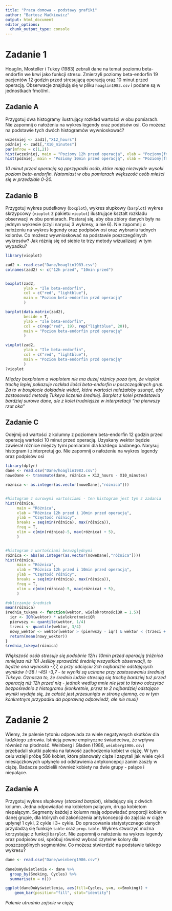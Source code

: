 ```yaml
---
title: "Praca domowa - podstawy grafiki"
author: "Bartosz Maćkiewicz"
output: html_document
editor_options: 
  chunk_output_type: console
---
```


# Zadanie 1

Hoaglin, Mosteller i Tukey (1983) zebrali dane na temat poziomu beta-endorfin we krwi jako funkcji stresu. Zmierzyli poziomy beta-endorfin 19 pacjentów 12 godzin przed stresującą operacją oraz 10 minut przed operacją. Obserwacje znajdują się w pliku `hoaglin1983.csv` i podane są w jednostkach fmol/ml. 

## Zadanie A

Przygotuj dwa histogramy ilustrujący rozkład wartości w obu pomiarach. Nie zapomnij o nałożeniu na wykres legendy oraz podpisów osi. Co możesz na podstawie tych dwóch histogramów wywnioskować?

```r
wcześniej <- zad1[,"X12_hours"]
później <- zad1[,"X10_minutes"]
par(mfrow = c(1,2))
hist(wcześniej, main = "Poziomy 12h przed operacją", xlab = "Poziomy[fmol/ml]", ylab = "U ilu osób")
hist(później, main = "Poziomy 10min przed operacją", xlab = "Poziomy[fmol/ml]", ylab = "U ilu osób")
```

*10 minut przed operacją są pprzypadki osób, które mają niezwykle wysoki poziom beta-endorfin. Natomiast w obu pomiarach większość osób mieści się w przedziale 0-20.*

## Zadanie B

Przygotuj wykres pudełkowy (`boxplot`), wykres słupkowy (`barplot`) wykres skrzypcowy (`vioplot` z pakietu `vioplot`) ilustrujące kształt rozkładu obserwacji w obu pomiarach. Postaraj się, aby oba zbiory danych były na jednym wykresie (czyli narysuj 3 wykresy, a nie 6). Nie zapomnij o nałożeniu na wykres legendy oraz podpisów osi oraz wybraniu ładnych kolorów. Co możesz wywnioskować na podstawie poszczególnych wykresów? Jak różnią się od siebie te trzy metody wizualizacji w tym wypadku?

```r
library(vioplot)

zad2 <- read.csv("Dane/hoaglin1983.csv")
colnames(zad2) <- c("12h przed", "10min przed")


boxplot(zad2,
        ylab = "Ile beta-endorfin",
        col = c("red", "lightblue"),
        main = "Poziom beta-endorfin przd operacją"
        )

barplot(data.matrix(zad2),
        beside = T,
        ylab = "Ile beta-endorfin",
        col = c(rep("red", 19), rep("lightblue", 20)),
        main = "Poziom beta-endorfin przd operacją"
        )

vioplot(zad2,
        ylab = "Ile beta-endorfin",
        col = c("red", "lightblue"),
        main = "Poziom beta-endorfin przd operacją"
        )
?vioplot
```

*Między boxplotem a vioplotem nie ma dużej różnicy poza tym, że vioplot trochę lepiej pokazuje rozkład ilości beta-endorfin u poszczególnych grup. Za to w boxplocie dokładnie widać, które wartości należałoby usunąć, aby zastosować metodę Tukeya liczenia średniej. Barplot z kolei przedstawia bardziej surowe dane, ale z kolei trudniejsze w interpretacji "na pierwszy rzut oka"*

## Zadanie C

Odejmij od wartości z kolumny z poziomem beta-endorfin 12 godzin przed operacją wartości 10 minut przed operacją. Uzyskany wektor będzie zawierał różnice między tymi pomiarami dla każdego badanego. Narysuj histogram i zinterpretuj go. Nie zapomnij o nałożeniu na wykres legendy oraz podpisów osi

```r
library(dplyr)
dane <- read.csv("Dane/hoaglin1983.csv")
noweDane <- transmute(dane, różnica = X12_hours - X10_minutes)

różnica <- as.integer(as.vector(noweDane[,"różnica"]))


#histogram z surowymi wartościami - ten histogram jest tym z zadania
hist(różnica,
     main = "Różnica",
     xlab = "Różnica 12h przed i 10min przed operacją",
     ylab = "Częstość różnicy",
     breaks = seq(min(różnica), max(różnica)),
     freq = T,
     xlim = c(min(różnica)-5, max(różnica) + 5),
     )


#histogram z wartościami bezwzględnymi
różnica <- abs(as.integer(as.vector(noweDane[,"różnica"])))
hist(różnica,
     main = "Różnica",
     xlab = "Różnica 12h przed i 10min przed operacją",
     ylab = "Częstość różnicy",
     breaks = seq(min(różnica), max(różnica)),
     freq = T,
     xlim = c(min(różnica)-5, max(różnica) + 5),
     )

#obliczanie średnich
mean(różnica)
średnia_tukeya <- function(wektor, wielokrotnościQR = 1.5){
  iqr <- IQR(wektor) * wielokrotnościQR
  pierwszy <- quantile(wektor, 1/4)
  trzeci <- quantile(wektor, 3/4)
  nowy_wektor <- wektor[wektor > (pierwszy - iqr) & wektor < (trzeci + iqr)]
  return(mean(nowy_wektor))
}
średnia_tukeya(różnica)
```

*Większość osób stresuje się podobnie 12h i 10min przed operacją (różnica mniejsza niż 10)*
*Jeśliby sprawdzić średnią wszystkich obserwacji, to będzie ona wynosiła -7,7, a przy odcięciu 2ch najbardzie odstających wyników (-38 i -45) -3,7 - te wyniki są ucinane przy zastosowaniu średniej Tukeya. Oznacza to, że średnio ludzie stresują się trochę bardziej tuż przed operacją niż 12h przed nią - jednak według mnie nie jest to łatwo odczytać bezpośrednio z histogramu (konkretnie, przez te 2 najbardziej odstające wyniki wydaje się, że całość jest przesunięta w stronę ujemną, co w tym konkretnym przypadku da poprawną odpowiedź, ale nie musi)*

# Zadanie 2

Wiemy, że palenie tytoniu odpowiada za wiele negatywnych skutków dla ludzkiego zdrowia. Istnieją pewne empiryczne świadectwa, że wpływa również na płodność. Weinberg i Gladen (1986, `weinberg1986.csv`) przebadali skutki palenia na łatwość zachodzenia kobiet w ciążę. W tym celu wzięli próbę 586 kobiet, które planowały ciąże i zapytali jak wiele cykli miesiączkowych upłynęło od odstawienia antykoncepcji zanim zaszły w ciążę. Badacze podzielili również kobiety na dwie grupy - palące i niepalące.

## Zadanie A

Przygotuj wykres słupkowy (*stacked barplot*), składający się z dwóch kolumn. Jedna odpowiadać ma kobietom palącym, druga kobietom niepalącym. Segmenty każdej z kolumn mają odpowiadać proporcji kobiet w danej grupie, dla których od zakończenia antykoncepcji do zajścia w ciąże upłynęł 1 cykl, 2 cykle i 3+ cykle. Do opracowania statystycznego danych przydadzą się funkcje `table` oraz `prop.table`. Wykres stworzyć można korzystając z funkcji `barplot`. Nie zapomnij o nałożeniu na wykres legendy oraz podpisów osi, spróbuj również wybrać czytelne kolory dla poszczególnych segmentów. Co możesz stwierdzić na podstawie takiego wykresu?

```r

dane <- read.csv("Dane/weinberg1986.csv")
  
daneDoWyświetlenia <- dane %>% 
  group_by(Smoking, Cycles) %>%
  summarise(n = n())

ggplot(daneDoWyświetlenia, aes(fill=Cycles, y=n, x=Smoking)) + 
    geom_bar(position="fill", stat="identity")
```

*Palenie utrudnia zajście w ciążę*

